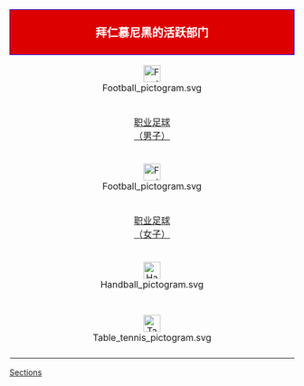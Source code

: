 {| class="infobox" style="font-size: 88%; width: 22em; text-align: center"
! colspan=3 style="font-size: 125%; background-color: #dd0000; color: #FFFFFF; border:1px solid #0000FF; text-align:center;"| 拜仁慕尼黑的活跃部门
|-
! width="33%" style="text-align:center;" |[[File:Football pictogram.svg|30px]]
! style="text-align:center;" |[[File:Football pictogram.svg|30px]]
! width="33%" style="text-align:center;" |[[File:Football pictogram.svg|30px]]
|-
! style="text-align:center;" |[[拜仁慕尼黑足球俱乐部|职业足球<br>（男子）]]
! style="text-align:center;" |[[拜仁慕尼黑足球俱乐部二队|足球二队<br>（男子）]]
! style="text-align:center;" |[[拜仁慕尼黑青年队|青年足球<br>（男子）]]
|-
! style="text-align:center;" |[[File:Football pictogram.svg|30px]]
! style="text-align:center;" |[[File:Football pictogram.svg|30px]]
! style="text-align:center;" |[[File:Basketball pictogram.svg|30px]]
|-
! style="text-align:center;" |[[拜仁慕尼黑 (女子足球)|职业足球<br>（女子）]]
! style="text-align:center;" |{{link-en|拜仁慕尼黑 (大龄足球)|FC Bayern Munich (seniors)|业余足球<br>（大龄）}}
! style="text-align:center;" |[[拜仁慕尼黑 (篮球)|篮球]]
|-
! style="text-align:center;" |[[File:Handball pictogram.svg|30px]]
! style="text-align:center;" |[[File:Chess pictogram.svg|30px]]
! style="text-align:center;" |[[File:Bowling pictogram.svg|30px]]
|-
! style="text-align:center;" |{{link-en|拜仁慕尼黑 (手球)|FC Bayern Munich (handball)|手球}}
! style="text-align:center;" |{{link-en|拜仁慕尼黑 (国际象棋)|FC Bayern Munich (chess)|国际象棋}}
! style="text-align:center;" |{{link-en|拜仁慕尼黑 (保龄球)|FC Bayern Munich (bowling)|保龄球}}
|-
! style="text-align:center;" |[[File:Table tennis pictogram.svg|30px]]
! style="text-align:center;" |[[File:Metal whistle.svg|30px]]
!
|-
! style="text-align:center;" |{{link-en|拜仁慕尼黑 (乒乓球)|FC Bayern Munich (table tennis)|乒乓球}}
! style="text-align:center;" |{{link-en|拜仁慕尼黑 (裁判)|FC Bayern Munich (referee)|裁判}}
!
|}<noinclude>
[[Category:拜仁慕尼黑模板|Sections]]
</noinclude>